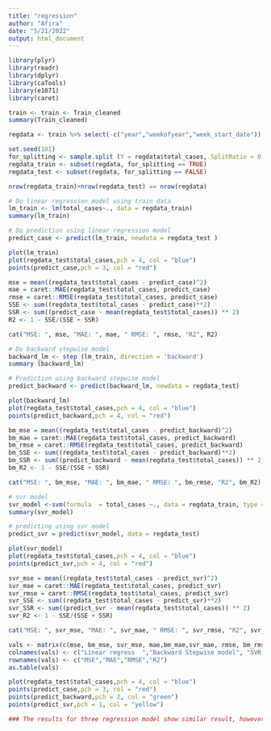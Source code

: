 ```yaml
---
title: "regression"
author: "Afira"
date: "5/21/2022"
output: html_document
---
```


```r
library(plyr)
library(readr)
library(dplyr)
library(caTools)
library(e1071)
library(caret)

train <- train <- Train_cleaned
summary(Train_cleaned)
```

```r
regdata <- train %>% select(-c("year","weekofyear","week_start_date"))
```

```r
set.seed(101)
for_splitting <- sample.split (Y = regdata$total_cases, SplitRatio = 0.7)
regdata_train <- subset(regdata, for_splitting == TRUE)
regdata_test <- subset(regdata, for_splitting == FALSE)
```

```r
nrow(regdata_train)+nrow(regdata_test) == nrow(regdata)
```

```r
# Do linear regression model using train data
lm_train <- lm(total_cases~., data = regdata_train)
summary(lm_train)

# Do prediction using linear regression model 
predict_case <- predict(lm_train, newdata = regdata_test )
```

```r
plot(lm_train)
plot(regdata_test$total_cases,pch = 4, col = "blue")
points(predict_case,pch = 3, col = "red")
```

```r

mse = mean((regdata_test$total_cases - predict_case)^2)
mae = caret::MAE(regdata_test$total_cases, predict_case)
rmse = caret::RMSE(regdata_test$total_cases, predict_case)
SSE <- sum((regdata_test$total_cases - predict_case)**2)
SSR <- sum((predict_case - mean(regdata_test$total_cases)) ** 2)
R2 <- 1 - SSE/(SSE + SSR)

cat("MSE: ", mse, "MAE: ", mae, " RMSE: ", rmse, "R2", R2)

```

```r
# Do backward stepwise model
backward_lm <- step (lm_train, direction = 'backward')
summary (backward_lm)

# Prediction using backward stepwise model
predict_backward <- predict(backward_lm, newdata = regdata_test)
```

```r
plot(backward_lm)
plot(regdata_test$total_cases,pch = 4, col = "blue")
points(predict_backward,pch = 4, col = "red")

```

```r

bm_mse = mean((regdata_test$total_cases - predict_backward)^2)
bm_mae = caret::MAE(regdata_test$total_cases, predict_backward)
bm_rmse = caret::RMSE(regdata_test$total_cases, predict_backward)
bm_SSE <- sum((regdata_test$total_cases - predict_backward)**2)
bm_SSR <- sum((predict_backward - mean(regdata_test$total_cases)) ** 2)
bm_R2 <- 1 - SSE/(SSE + SSR)

cat("MSE: ", bm_mse, "MAE: ", bm_mae, " RMSE: ", bm_rmse, "R2", bm_R2)
```


```r

# svr model
svr_model <-svm(formula  = total_cases ~., data = regdata_train, type = "eps-regression")
summary(svr_model)

# predicting using svr model
predict_svr = predict(svr_model, data = regdata_test)
```

```r
plot(svr_model)
plot(regdata_test$total_cases,pch = 4, col = "blue")
points(predict_svr,pch = 4, col = "red")
```

```r

svr_mse = mean((regdata_test$total_cases - predict_svr)^2)
svr_mae = caret::MAE(regdata_test$total_cases, predict_svr)
svr_rmse = caret::RMSE(regdata_test$total_cases, predict_svr)
svr_SSE <- sum((regdata_test$total_cases - predict_svr)**2)
svr_SSR <- sum((predict_svr - mean(regdata_test$total_cases)) ** 2)
svr_R2 <- 1 - SSE/(SSE + SSR)

cat("MSE: ", svr_mse, "MAE: ", svr_mae, " RMSE: ", svr_rmse, "R2", svr_R2)

```

```r

vals <- matrix(c(mse, bm_mse, svr_mse, mae,bm_mae,svr_mae, rmse, bm_rmse,svr_rmse, R2, bm_R2, svr_R2),ncol=3,nrow = 4,byrow=TRUE)
colnames(vals) <- c("Linear regress  ","Backward Stepwise model", "SVR model")
rownames(vals) <- c("MSE","MAE","RMSE","R2")
as.table(vals)
```

```r

plot(regdata_test$total_cases,pch = 4, col = "blue")
points(predict_case,pch = 3, col = "red")
points(predict_backward,pch = 2, col = "green")
points(predict_svr,pch = 1, col = "yellow")

```


```r

### The results for three regression model show similar result, however, we will compare based on RMSE and R2 value. For RMSE, the lower value, the higher accuracy, meanwhile, for R2, higher value is desirable as it shows the variability in dependent variable. Thus, between these three regression models, we choose Backward Stepwise Model for our study.

```